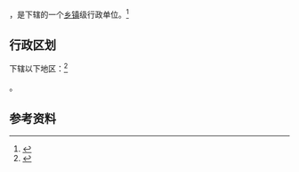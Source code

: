 {{中国乡级行政区|13/01/02/014/000}}

'''{{PAGENAMEBASE}}'''，是{{PRC admin/fullname|13/01/02/014/000|3}}下辖的一个[[乡镇|乡镇]]级行政单位。<ref>{{PRC admin/ref sgc|{{PRC admin/parent|13/01/02/014/000}}}}</ref>

== 行政区划 ==

{{PAGENAMEBASE}}下辖以下地区：<ref>{{PRC admin/ref sgc|13/01/02/014/000}}</ref>

{{PRC admin/children|13/01/02/014/000}}。

== 参考资料 ==

{{reflist}}

{{行政区划小作品}}
{{PRC admin/navcat|13/01/02/014/000}}